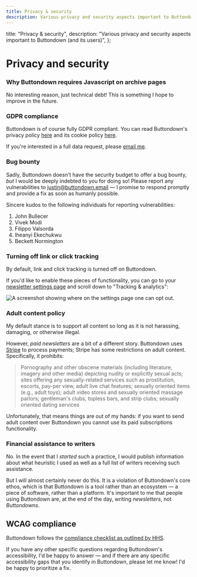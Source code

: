 ```yaml
---
title: Privacy & security
description: Various privacy and security aspects important to Buttondown (and its users)
---
```



  title: "Privacy & security",
  description:
    "Various privacy and security aspects important to Buttondown (and its users)",
};

# Privacy and security

### Why Buttondown requires Javascript on archive pages

No interesting reason, just technical debt! This is something I hope to improve
in the future.

### GDPR compliance

Buttondown is of course fully GDPR compliant. You can read Buttondown's privacy policy [here](https://buttondown.email/privacy) and its cookie policy [here](https://buttondown.email/cookies).

If you're interested in a full data request, please [email me](mailto:justin@buttondown.email).

### Bug bounty

Sadly, Buttondown doesn't have the security budget to offer a bug bounty, _but_ I would be deeply indebted to you for doing so! Please report any vulnerabilities to [justin@buttondown.email](mailto:justin@buttondown.email) — I promise to respond promptly and provide a fix as soon as humanly possible.

Sincere kudos to the following individuals for reporting vulnerabilities:

1. John Bullecer
2. Vivek Modi
3. Filippo Valsorda
4. Iheanyi Ekechukwu
5. Beckett Normington

### Turning off link or click tracking

By default, link and click tracking is turned off on Buttondown.

If you'd like to enable these pieces of functionality, you can go to your [newsletter settings page](https://buttondown.email/settings) and scroll down to "Tracking & analytics":

![A screenshot showing where on the settings page one can opt out.](/images/opt-out.png)

### Adult content policy

My default stance is to support all content so long as it is not harassing, damaging, or otherwise illegal.

However, _paid newsletters_ are a bit of a different story. Buttondown uses [Stripe](https://stripe.com/restricted-businesses) to process payments; Stripe has some restrictions on adult content. Specifically, it prohibits:

> Pornography and other obscene materials (including literature, imagery and other media) depicting nudity or explicitly sexual acts; sites offering any sexually-related services such as prostitution, escorts, pay-per view, adult live chat features; sexually oriented items (e.g., adult toys); adult video stores and sexually oriented massage parlors; gentleman's clubs, topless bars, and strip clubs; sexually oriented dating services

Unfortunately, that means things are out of my hands: if you want to send adult content over Buttondown you cannot use its paid subscriptions functionality.

### Financial assistance to writers

No. In the event that I _started_ such a practice, I would publish information about what heuristic I used as well as a full list of writers receiving such assistance.

But I will almost certainly never do this. It is a violation of Buttondown's core ethos, which is that Buttondown is a tool rather than an ecosystem — a piece of software, rather than a platform. It's important to me that people using Buttondown are, at the end of the day, writing _newsletters_, not _Buttondowns_.

## WCAG compliance

Buttondown follows the [compliance checklist as outlined by HHS](https://www.hhs.gov/web/section-508/accessibility-checklists/index.html).

If you have any other specific questions regarding Buttondown's accessibility, I'd be happy to answer — and if there are any specific accessibility gaps that you identify
in Buttondown, please let me know! I'd be happy to prioritize a fix.
